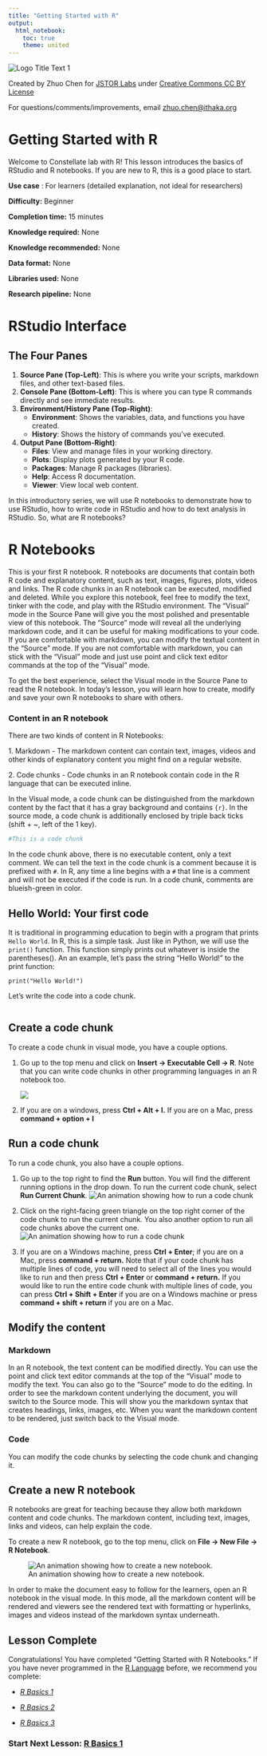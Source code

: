 ```yaml
---
title: "Getting Started with R"
output: 
  html_notebook:
    toc: true
    theme: united
---
```


![](https://ithaka-labs.s3.amazonaws.com/static-files/images/tdm/tdmdocs/CC_BY.png "Logo Title Text 1")

Created by Zhuo Chen for [JSTOR Labs](https://labs.jstor.org/) under [Creative Commons CC BY License](https://creativecommons.org/licenses/by/4.0/)

For questions/comments/improvements, email [zhuo.chen\@ithaka.org](mailto:zhuo.chen@ithaka.org)

# Getting Started with R

Welcome to Constellate lab with R! This lesson introduces the basics of RStudio and R notebooks. If you are new to R, this is a good place to start.

**Use case** : For learners (detailed explanation, not ideal for researchers)

**Difficulty:** Beginner

**Completion time:** 15 minutes

**Knowledge required:** None

**Knowledge recommended:** None

**Data format:** None

**Libraries used:** None

**Research pipeline:** None

# RStudio Interface

## The Four Panes

1.  **Source Pane (Top-Left)**: This is where you write your scripts, markdown files, and other text-based files.
2.  **Console Pane (Bottom-Left)**: This is where you can type R commands directly and see immediate results.
3.  **Environment/History Pane (Top-Right)**:
    -   **Environment**: Shows the variables, data, and functions you have created.
    -   **History**: Shows the history of commands you've executed.
4.  **Output Pane (Bottom-Right)**:
    -   **Files**: View and manage files in your working directory.
    -   **Plots**: Display plots generated by your R code.
    -   **Packages**: Manage R packages (libraries).
    -   **Help**: Access R documentation.
    -   **Viewer**: View local web content.

In this introductory series, we will use R notebooks to demonstrate how to use RStudio, how to write code in RStudio and how to do text analysis in RStudio. So, what are R notebooks?

# R Notebooks

This is your first R notebook. R notebooks are documents that contain both R code and explanatory content, such as text, images, figures, plots, videos and links. The R code chunks in an R notebook can be executed, modified and deleted. While you explore this notebook, feel free to modify the text, tinker with the code, and play with the RStudio environment. The "Visual" mode in the Source Pane will give you the most polished and presentable view of this notebook. The "Source" mode will reveal all the underlying markdown code, and it can be useful for making modifications to your code. If you are comfortable with markdown, you can modify the textual content in the "Source" mode. If you are not comfortable with markdown, you can stick with the "Visual" mode and just use point and click text editor commands at the top of the "Visual" mode.

To get the best experience, select the Visual mode in the Source Pane to read the R notebook. In today's lesson, you will learn how to create, modify and save your own R notebooks to share with others.

### Content in an R notebook

There are two kinds of content in R Notebooks:

1\. Markdown - The markdown content can contain text, images, videos and other kinds of explanatory content you might find on a regular website.

2\. Code chunks - Code chunks in an R notebook contain code in the R language that can be executed inline.

In the Visual mode, a code chunk can be distinguished from the markdown content by the fact that it has a gray background and contains `{r}`. In the source mode, a code chunk is additionally enclosed by triple back ticks (shift + \~, left of the 1 key).

```r
#This is a code chunk
```

In the code chunk above, there is no executable content, only a text comment. We can tell the text in the code chunk is a comment because it is prefixed with `#`. In R, any time a line begins with a `#` that line is a comment and will not be executed if the code is run. In a code chunk, comments are blueish-green in color.

## Hello World: Your first code

It is traditional in programming education to begin with a program that prints `Hello World`. In R, this is a simple task. Just like in Python, we will use the `print()` function. This function simply prints out whatever is inside the parentheses(). An an example, let's pass the string "Hello World!" to the print function:

`print("Hello World!")`

Let's write the code into a code chunk.

```r

```

## Create a code chunk

To create a code chunk in visual mode, you have a couple options.

1.  Go up to the top menu and click on **Insert -\> Executable Cell -\> R**. Note that you can write code chunks in other programming languages in an R notebook too.

    ![](https://ithaka-labs.s3.amazonaws.com/static-files/images/tdm/tdmdocs/insert-R-code-chunk.gif)

2.  If you are on a windows, press **Ctrl + Alt + I.** If you are on a Mac, press **command + option + I**

## Run a code chunk

To run a code chunk, you also have a couple options.

1.  Go up to the top right to find the **Run** button. You will find the different running options in the drop down. To run the current code chunk, select **Run Current Chunk**. ![An animation showing how to run a code chunk](https://ithaka-labs.s3.amazonaws.com/static-files/images/tdm/tdmdocs/run-R-code-chunk.gif)

2.  Click on the right-facing green triangle on the top right corner of the code chunk to run the current chunk. You also another option to run all code chunks above the current one. ![An animation showing how to run a code chunk](https://ithaka-labs.s3.amazonaws.com/static-files/images/tdm/tdmdocs/run-current-code-chunk-green-triangle.gif)

3.  If you are on a Windows machine, press **Ctrl + Enter**; if you are on a Mac, press **command + return.** Note that if your code chunk has multiple lines of code, you will need to select all of the lines you would like to run and then press **Ctrl + Enter** or **command + return.** If you would like to run the entire code chunk with multiple lines of code, you can press **Ctrl + Shift + Enter** if you are on a Windows machine or press **command + shift + return** if you are on a Mac.

## Modify the content

### Markdown

In an R notebook, the text content can be modified directly. You can use the point and click text editor commands at the top of the "Visual" mode to modify the text. You can also go to the "Source" mode to do the editing. In order to see the markdown content underlying the document, you will switch to the Source mode. This will show you the markdown syntax that creates headings, links, images, etc. When you want the markdown content to be rendered, just switch back to the Visual mode.

### Code

You can modify the code chunks by selecting the code chunk and changing it.

## Create a new R notebook

R notebooks are great for teaching because they allow both markdown content and code chunks. The markdown content, including text, images, links and videos, can help explain the code.

To create a new R notebook, go to the top menu, click on **File -\> New File -\> R Notebook**.

![An animation showing how to create a new notebook.](https://ithaka-labs.s3.amazonaws.com/static-files/images/tdm/tdmdocs/create-new-rnotebook.gif)

In order to make the document easy to follow for the learners, open an R notebook in the visual mode. In this mode, all the markdown content will be rendered and viewers see the rendered text with formatting or hyperlinks, images and videos instead of the markdown syntax underneath.

## Lesson Complete

Congratulations! You have completed "Getting Started with R Notebooks." If you have never programmed in the [R Language](https://constellate.org/docs/key-terms/#r) before, we recommend you complete:

-   [*R Basics 1*](./R-basics-1.Rmd)

-   [*R Basics 2*](./R-basics-2.Rmd)

-   [*R Basics 3*](./R-basics-3.Rmd)

### Start Next Lesson: [R Basics 1](./R-basics-1.Rmd)
